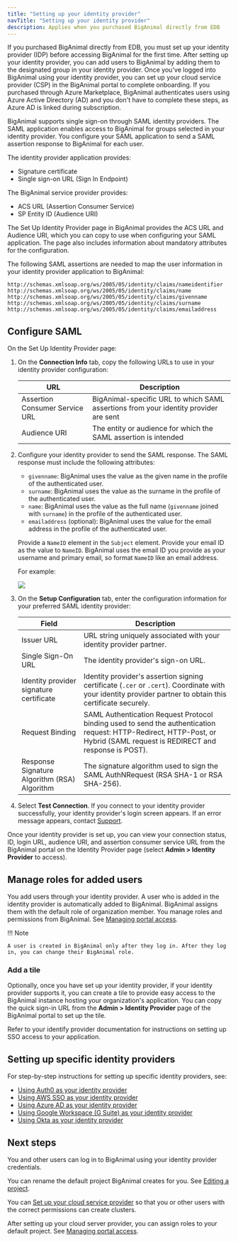 ```yaml
---
title: "Setting up your identity provider"
navTitle: "Setting up your identity provider"
description: Applies when you purchased BigAnimal directly from EDB
---
```


If you purchased BigAnimal directly from EDB, you must set up your identity provider (IDP) before accessing BigAnimal for the first time. After setting up your identity provider, you can add users to BigAnimal by adding them to the designated group in your identity provider. Once you've logged into BigAnimal using your identity provider, you can set up your cloud service provider (CSP) in the BigAnimal portal to complete onboarding. If you purchased through Azure Marketplace, BigAnimal authenticates users using Azure Active Directory (AD) and you don't have to complete these steps, as Azure AD is linked during subscription. 

BigAnimal supports single sign-on through SAML identity providers. The SAML application enables access to BigAnimal for groups selected in your identity provider. You configure your SAML application to send a SAML assertion response to BigAnimal for each user.

The identity provider application provides:
- Signature certificate
- Single sign-on URL (Sign In Endpoint)

The BigAnimal service provider provides:
- ACS URL (Assertion Consumer Service)
- SP Entity ID (Audience URI)

The Set Up Identity Provider page in BigAnimal provides the ACS URL and Audience URI, which you can copy to use when configuring your SAML application. The page also includes information about mandatory attributes for the configuration.

The following SAML assertions are needed to map the user information in your identity provider application to BigAnimal:

```
http://schemas.xmlsoap.org/ws/2005/05/identity/claims/nameidentifier
http://schemas.xmlsoap.org/ws/2005/05/identity/claims/name
http://schemas.xmlsoap.org/ws/2005/05/identity/claims/givenname
http://schemas.xmlsoap.org/ws/2005/05/identity/claims/surname
http://schemas.xmlsoap.org/ws/2005/05/identity/claims/emailaddress
```

## Configure SAML

On the Set Up Identity Provider page:

1. On the **Connection Info** tab, copy the following URLs to use in your identity provider configuration:  
   
   | URL                            | Description |
   | ------------------------------ | ----------- |
   | Assertion Consumer Service URL | BigAnimal-specific URL to which SAML assertions from your identity provider are sent |
   | Audience URI                   | The entity or audience for which the SAML assertion is intended |
2. Configure your identity provider to send the SAML response. The SAML response must include the following attributes:
   - `givenname`: BigAnimal uses the value as the given name in the profile of the authenticated user.
   - `surname`: BigAnimal uses the value as the surname in the profile of the authenticated user.
   - `name`: BigAnimal uses the value as the full name (`givenname` joined with `surname`) in the profile of the authenticated user.
   - `emailaddress` (optional): BigAnimal uses the value for the email address in the profile of the authenticated user. 
   
   Provide a `NameID` element in the `Subject` element. Provide your email ID as the value to `NameID`. BigAnimal uses the email ID you provide as your username and primary email, so format `NameID` like an email address.
      
   For example:

   ![](../images/nameID.png)
3. On the **Setup Configuration** tab, enter the configuration information for your preferred SAML identity provider:

   | Field      | Description |
   | ---------- | ----------- |
   | Issuer URL | URL string uniquely associated with your identity provider partner. |
   | Single Sign-On URL | The identity provider's sign-on URL. |
   | Identity provider signature certificate | Identity provider's assertion signing certificate (`.cer` or `.cert`). Coordinate with your identity provider partner to obtain this certificate securely. |
   | Request Binding | SAML Authentication Request Protocol binding used to send the authentication request: HTTP-Redirect,  HTTP-Post, or Hybrid (SAML request is REDIRECT and response is POST). |
   | Response Signature Algorithm (RSA) Algorithm | The signature algorithm used to sign the SAML AuthNRequest (RSA SHA-1 or RSA SHA-256). |
4. Select **Test Connection**. If you connect to your identity provider successfully, your identity provider's login screen appears. If an error message appears, contact [Support](/biganimal/latest/overview/support). 

Once your identity provider is set up, you can view your connection status, ID, login URL, audience URI, and assertion consumer service URL from the BigAnimal portal on the Identity Provider page (select **Admin > Identity Provider** to access).


## Manage roles for added users

You add users through your identity provider. A user who is added in the identity provider is automatically added to BigAnimal. BigAnimal assigns them with the default role of organization member. You manage roles and permissions from BigAnimal. See [Managing portal access](/biganimal/latest/administering_cluster/01_portal_access/). 

!!! Note
    
    A user is created in BigAnimal only after they log in. After they log in, you can change their BigAnimal role.


### Add a tile 

Optionally, once you have set up your identity provider, if your identity provider supports it, you can create a  tile to provide easy access to the BigAnimal instance hosting your organization's application. You can copy the quick sign-in URL from the **Admin > Identity Provider** page of the BigAnimal portal to set up the tile.

Refer to your identify provider documentation for instructions on setting up SSO access to your application.

## Setting up specific identity providers

For step-by-step instructions for setting up specific identity providers, see:
- [Using Auth0 as your identity provider](auth0) 
- [Using AWS SSO as your identity provider](aws_sso)
- [Using Azure AD as your identity provider](azure_ad) 
- [Using Google Workspace (G Suite) as your identity provider](google) 
- [Using Okta as your identity provider](okta)

## Next steps

You and other users can log in to BigAnimal using your identity provider credentials.


You can rename the default project BigAnimal creates for you. See [Editing a project](/biganimal/release/administering_cluster/projects/#editing-a-project).

You can [Set up your cloud service provider](/biganimal/latest/getting_started/02_connecting_to_your_cloud/) so that you or other users with the correct permissions can create clusters.

After setting up your cloud server provider, you can assign roles to your default project. See [Managing portal access](/biganimal/release/administering_cluster/01_portal_access).
